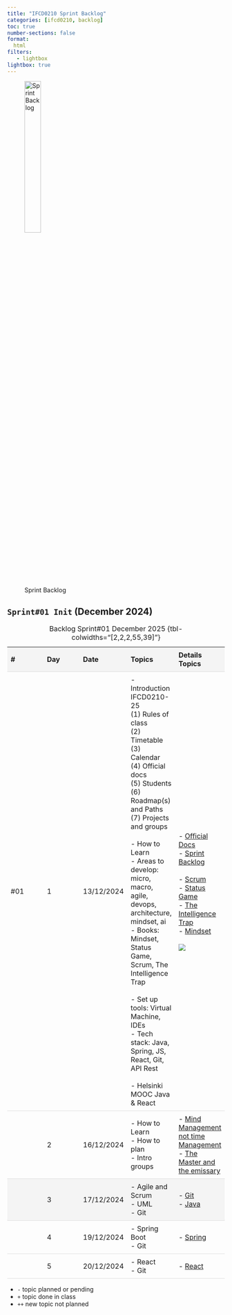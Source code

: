 ```yaml
---
title: "IFCD0210 Sprint Backlog"
categories: [ifcd0210, backlog]
toc: true
number-sections: false
format:
  html
filters:
   - lightbox
lightbox: true
---
```


<style>

.heatMap th { background:  #f4f4f4;}
tr:nth-child(3) {background-color: #f4f4f4;}

th, td {
  padding: 8px;
  text-align: left;
  border-bottom: 1px solid #ddd;
}

tr:hover {background-color:  #f4f4f4;}

</style>

![Sprint Backlog](/images/home/backlog.jpg){width="30%"}

<div class="heatMap">

::: {.column-page-right}


##  ``Sprint#01 Init`` (December 2024)

| # | Day | Date | Topics |  Details Topics |
| -- | -- | -- | -- | -- |
|  #01 | 1 | 13/12/2024 | - Introduction IFCD0210-25 </br>  (1) Rules of class  </br>  (2) Timetable  </br> (3) Calendar  </br> (4) Official docs   </br>  (5) Students  </br> (6) Roadmap(s) and Paths  </br> (7) Projects and groups   </br>  </br>  - How to Learn </br>  - Areas to develop: micro, macro, agile, devops, architecture, mindset, ai </br> - Books: Mindset, Status Game, Scrum, The Intelligence Trap </br> </br> - Set up tools: Virtual Machine, IDEs </br> - Tech stack: Java, Spring, JS, React, Git, API Rest  </br> </br> - Helsinki MOOC Java & React  | - [Official Docs](/ifcd0210-25/){.external target='_blank'} </br>  - [Sprint Backlog](/ifcd0210-25/ifcd0210-backlog-sprint-25.qmd){.external target='_blank'}  </br></br> - [Scrum](/books/scrum.qmd) </br>  - [Status Game](/books/statusGame.qmd)  </br>  - [The Intelligence Trap](/books/theIntellingenceTrap.qmd){.external target='_blank'}  </br>  - [Mindset](/books/mindset.qmd){.external target='_blank'} </br> </br>  ![](/images/ifcd0210-25/20241213_board.jpg){.lightbox}|
|  | 2 |  16/12/2024 | - How to Learn </br> - How to plan </br> - Intro groups  |  - [Mind Management not time Management](/books/MindManagementNotTimeManagement.qmd){.external target='_blank'} </br>  - [The Master and the emissary](/books/theMasterAndHisEmissary.qmd){.external target='_blank'}|
|  | 3 |  17/12/2024 | - Agile and Scrum </br> - UML </br>- Git  | - [Git](/devops/devops-vc-git.qmd){.external target='_blank'} </BR> - [Java](/javase/se-what-basics.qmd){.external target='_blank'}|
|  | 4 |  19/12/2024 | - Spring Boot </br> - Git | - [Spring](/springboot/boot-what-basics.qmd){.external target='_blank'} |
|  | 5 |  20/12/2024 | - React </br> - Git| - [React](/reactjs/reactjs-what-components.qmd){.external target='_blank'} |
: Backlog Sprint#01 December 2025 {tbl-colwidths="[2,2,2,55,39]"}
:::

</div>

::: {.callout-note}
- `-` topic planned or pending
- `+` topic done in class
- `++` new topic not planned
:::


